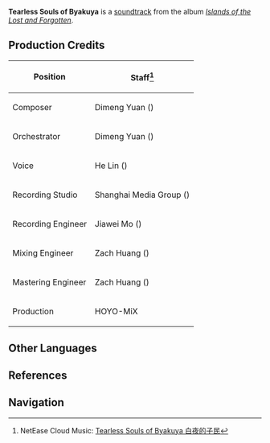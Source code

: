 {{Soundtrack Infobox
|title          =
|image          = Islands of the Lost and Forgotten.png
|album          = Islands of the Lost and Forgotten
|disc           = 2
|number         = 50
|featured       =
|featured2      =
|featured3      =
|featured_disc  =
|featured_disc2 =
|featured_disc3 =
|youtube_id     = 8z88R2ct2rM
|youtube_time   = 1
|spotify_id     = 6UUitFDDZ2QRrdkQ5dSP06
|played_in      = Enkanomiya
|during         = [[Enkanomiya]]
|domain         =
|previous       = Tales of Woe
|next           = The Realm of Tokoyo
}}
'''Tearless Souls of Byakuya''' is a [[soundtrack]] from the album ''[[Islands of the Lost and Forgotten]]''.

==Production Credits==
{| class="wikitable" style="text-align:left; height:0.5em"
! Position
! Staff<ref>NetEase Cloud Music: [https://music.163.com/#/song?id=1937114394 Tearless Souls of Byakuya 白夜的子民]</ref>
|-
! Composer
| Dimeng Yuan ({{Lang|zh=苑迪萌|mini=1}})
|-
! Orchestrator
| Dimeng Yuan ({{Lang|zh=苑迪萌|mini=1}})
|-
! Voice
| He Lin ({{Lang|zh=林禾|mini=1}})
|-
! Recording Studio
| Shanghai Media Group ({{Lang|zh=上海广播大厦|mini=1}})
|-
! Recording Engineer
| Jiawei Mo ({{Lang|zh=莫家伟|mini=1}})
|-
! Mixing Engineer
| Zach Huang ({{Lang|zh=黄巍|mini=1}})
|-
! Mastering Engineer
| Zach Huang ({{Lang|zh=黄巍|mini=1}})
|-
! Production
| HOYO-MiX
|}
<!--
==Videos==
<gallery hideaddbutton="true" captionalign="center">
</gallery>

==Trivia==
-->
==Other Languages==
{{Other Languages
|default_hidden = 1
|en      = Tearless Souls of Byakuya
|zhs     = 白夜的子民
|zhs_rm  = Báiyè de Zimín
|ja      = 白夜国の民
|ja_rm   = Byakuyakoku no Tami{{Assumed}}
}}

==References==
{{Reflist}}

==Navigation==
{{Soundtrack Navbox|Islands of the Lost and Forgotten}}